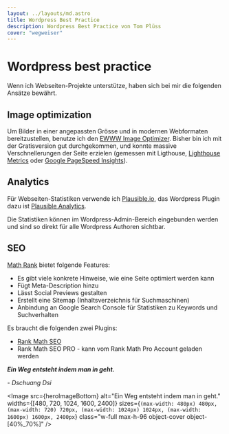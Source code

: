 ```yaml
---
layout: ../layouts/md.astro
title: Wordpress Best Practice
description: Wordpress Best Practice von Tom Plüss
cover: "wegweiser"
---
```


# Wordpress best practice

Wenn ich Webseiten-Projekte unterstütze, haben sich bei mir die folgenden Ansätze bewährt.

## Image optimization

Um Bilder in einer angepassten Grösse und in modernen Webformaten bereitzustellen, benutze ich den [EWWW Image Optimizer](https://wordpress.org/plugins/ewww-image-optimizer/). Bisher bin ich mit der Gratisversion gut durchgekommen, und konnte massive Verschnellerungen der Seite erzielen (gemessen mit Ligthouse, [Lighthouse Metrics](https://lighthouse-metrics.com/app/tompluess/measure) oder [Google PageSpeed Insights](https://pagespeed.web.dev/?hl=de)).

## Analytics

Für Webseiten-Statistiken verwende ich [Plausible.io](https://plausible.io/docs/wordpress-integration), das Wordpress Plugin dazu ist [Plausible Analytics](https://wordpress.org/plugins/plausible-analytics/).

Die Statistiken können im Wordpress-Admin-Bereich eingebunden werden und sind so direkt für alle Wordpress Authoren sichtbar.

## SEO

[Math Rank](https://rankmath.com) bietet folgende Features:

* Es gibt viele konkrete Hinweise, wie eine Seite optimiert werden kann
* Fügt Meta-Description hinzu
* Lässt Social Previews gestalten
* Erstellt eine Sitemap (Inhaltsverzeichnis für Suchmaschinen)
* Anbindung an Google Search Console für Statistiken zu Keywords und Suchverhalten

Es braucht die folgenden zwei Plugins:

* [Rank Math SEO](https://de.wordpress.org/plugins/seo-by-rank-math/)
* Rank Math SEO PRO - kann vom Rank Math Pro Account geladen werden


<div class="mt-16 mb-8">

**_Ein Weg entsteht indem man in geht._**

_- Dschuang Dsi_
</div>

<Image
  src={heroImageBottom}
  alt="Ein Weg entsteht indem man in geht."
  widths={[480, 720, 1024, 1600, 2400]}
  sizes={`(max-width: 480px) 480px, (max-width: 720) 720px, (max-width: 1024px) 1024px, (max-width: 1600px) 1600px, 2400px`}
  class="w-full max-h-96 object-cover object-[40%_70%]"
/>